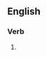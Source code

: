 ==English==

===Verb===
{{head|en|verb form}}

# {{present participle of|disburden|lang=en|nocat=1}}
